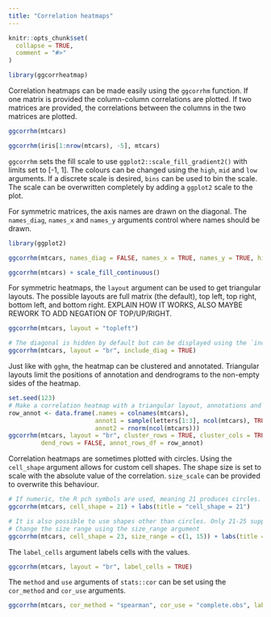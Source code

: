 ```yaml
---
title: "Correlation heatmaps"
---
```


```r
knitr::opts_chunk$set(
  collapse = TRUE,
  comment = "#>"
)
```

```r
library(ggcorrheatmap)
```

Correlation heatmaps can be made easily using the `ggcorrhm` function. If one matrix is provided the column-column correlations are plotted. If two matrices are provided, the correlations between the columns in the two matrices are plotted.

```r
ggcorrhm(mtcars)
```

```r
ggcorrhm(iris[1:nrow(mtcars), -5], mtcars)
```

`ggcorrhm` sets the fill scale to use `ggplot2::scale_fill_gradient2()` with limits set to [-1, 1]. The colours can be changed using the `high`, `mid` and `low` arguments. If a discrete scale is desired, `bins` can be used to bin the scale. The scale can be overwritten completely by adding a `ggplot2` scale to the plot.

For symmetric matrices, the axis names are drawn on the diagonal. The `names_diag`, `names_x` and `names_y` arguments control where names should be drawn.

```r
library(ggplot2)

ggcorrhm(mtcars, names_diag = FALSE, names_x = TRUE, names_y = TRUE, high = "green", low = "magenta", mid = "yellow", bins = 6)

ggcorrhm(mtcars) + scale_fill_continuous()
```

For symmetric heatmaps, the `layout` argument can be used to get triangular layouts. The possible layouts are full matrix (the default), top left, top right, bottom left, and bottom right. EXPLAIN HOW IT WORKS, ALSO MAYBE REWORK TO ADD NEGATION OF TOP/UP/RIGHT.

```r
ggcorrhm(mtcars, layout = "topleft")

# The diagonal is hidden by default but can be displayed using the `include_diag` argument
ggcorrhm(mtcars, layout = "br", include_diag = TRUE)
```

Just like with `gghm`, the heatmap can be clustered and annotated. Triangular layouts limit the positions of annotation and dendrograms to the non-empty sides of the heatmap.

```r
set.seed(123)
# Make a correlation heatmap with a triangular layout, annotations and clustering
row_annot <- data.frame(.names = colnames(mtcars),
                        annot1 = sample(letters[1:3], ncol(mtcars), TRUE),
                        annot2 = rnorm(ncol(mtcars)))
ggcorrhm(mtcars, layout = "br", cluster_rows = TRUE, cluster_cols = TRUE,
         dend_rows = FALSE, annot_rows_df = row_annot)
```

Correlation heatmaps are sometimes plotted with circles. Using the `cell_shape` argument allows for custom cell shapes. The shape size is set to scale with the absolute value of the correlation. `size_scale` can be provided to overwrite this behaviour. 

```r
# If numeric, the R pch symbols are used, meaning 21 produces circles. Any character value results in normal heatmap cells
ggcorrhm(mtcars, cell_shape = 21) + labs(title = "cell_shape = 21")

# It is also possible to use shapes other than circles. Only 21-25 support filling.
# Change the size range using the size_range argument
ggcorrhm(mtcars, cell_shape = 23, size_range = c(1, 15)) + labs(title = "cell_shape = 23")
```

The `label_cells` argument labels cells with the values.

```r
ggcorrhm(mtcars, layout = "br", label_cells = TRUE)
```

The `method` and `use` arguments of `stats::cor` can be set using the `cor_method` and `cor_use` arguments.

```r
ggcorrhm(mtcars, cor_method = "spearman", cor_use = "complete.obs", label_cells = T, layout = "br")
```

